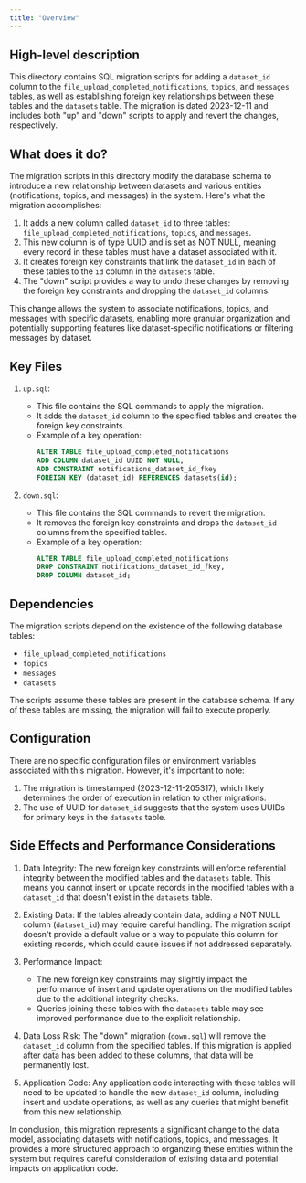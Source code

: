 ```yaml
---
title: "Overview"
---
```


## High-level description
This directory contains SQL migration scripts for adding a `dataset_id` column to the `file_upload_completed_notifications`, `topics`, and `messages` tables, as well as establishing foreign key relationships between these tables and the `datasets` table. The migration is dated 2023-12-11 and includes both "up" and "down" scripts to apply and revert the changes, respectively.

## What does it do?
The migration scripts in this directory modify the database schema to introduce a new relationship between datasets and various entities (notifications, topics, and messages) in the system. Here's what the migration accomplishes:

1. It adds a new column called `dataset_id` to three tables: `file_upload_completed_notifications`, `topics`, and `messages`.
2. This new column is of type UUID and is set as NOT NULL, meaning every record in these tables must have a dataset associated with it.
3. It creates foreign key constraints that link the `dataset_id` in each of these tables to the `id` column in the `datasets` table.
4. The "down" script provides a way to undo these changes by removing the foreign key constraints and dropping the `dataset_id` columns.

This change allows the system to associate notifications, topics, and messages with specific datasets, enabling more granular organization and potentially supporting features like dataset-specific notifications or filtering messages by dataset.

## Key Files

1. `up.sql`:
   - This file contains the SQL commands to apply the migration.
   - It adds the `dataset_id` column to the specified tables and creates the foreign key constraints.
   - Example of a key operation:
     ```sql
     ALTER TABLE file_upload_completed_notifications
     ADD COLUMN dataset_id UUID NOT NULL,
     ADD CONSTRAINT notifications_dataset_id_fkey
     FOREIGN KEY (dataset_id) REFERENCES datasets(id);
     ```

2. `down.sql`:
   - This file contains the SQL commands to revert the migration.
   - It removes the foreign key constraints and drops the `dataset_id` columns from the specified tables.
   - Example of a key operation:
     ```sql
     ALTER TABLE file_upload_completed_notifications
     DROP CONSTRAINT notifications_dataset_id_fkey,
     DROP COLUMN dataset_id;
     ```

## Dependencies
The migration scripts depend on the existence of the following database tables:
- `file_upload_completed_notifications`
- `topics`
- `messages`
- `datasets`

The scripts assume these tables are present in the database schema. If any of these tables are missing, the migration will fail to execute properly.

## Configuration
There are no specific configuration files or environment variables associated with this migration. However, it's important to note:

1. The migration is timestamped (2023-12-11-205317), which likely determines the order of execution in relation to other migrations.
2. The use of UUID for `dataset_id` suggests that the system uses UUIDs for primary keys in the `datasets` table.

## Side Effects and Performance Considerations
1. Data Integrity: The new foreign key constraints will enforce referential integrity between the modified tables and the `datasets` table. This means you cannot insert or update records in the modified tables with a `dataset_id` that doesn't exist in the `datasets` table.

2. Existing Data: If the tables already contain data, adding a NOT NULL column (`dataset_id`) may require careful handling. The migration script doesn't provide a default value or a way to populate this column for existing records, which could cause issues if not addressed separately.

3. Performance Impact:
   - The new foreign key constraints may slightly impact the performance of insert and update operations on the modified tables due to the additional integrity checks.
   - Queries joining these tables with the `datasets` table may see improved performance due to the explicit relationship.

4. Data Loss Risk: The "down" migration (`down.sql`) will remove the `dataset_id` column from the specified tables. If this migration is applied after data has been added to these columns, that data will be permanently lost.

5. Application Code: Any application code interacting with these tables will need to be updated to handle the new `dataset_id` column, including insert and update operations, as well as any queries that might benefit from this new relationship.

In conclusion, this migration represents a significant change to the data model, associating datasets with notifications, topics, and messages. It provides a more structured approach to organizing these entities within the system but requires careful consideration of existing data and potential impacts on application code.